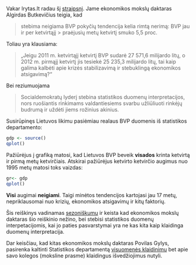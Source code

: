 Vakar lrytas.lt radau šį
[straipsnį](http://www.lrytas.lt/-13359628511334496736-a-butkevi%C4%8Dius-valdantieji-nori-rink%C4%97jams-u%C5%BEd%C4%97ti-ro%C5%BEinius-akinius.htm"). Jame ekonomikos mokslų daktaras Algirdas Butkevičius teigia, kad 

> stebima neigiama BVP pokyčių tendencija kelia rimtą nerimą: BVP jau ir per ketvirtąjį > praėjusių metų ketvirtį smuko 5,5 proc.

Toliau yra klausiama:

> „Jeigu 2011 m. ketvirtąjį ketvirtį BVP sudarė 27 571,6 milijardo litų, o 2012 m. 
>  pirmąjį ketvirtį jis tesiekė 25 235,3 milijardo litų, tai kaip galima kalbėti apie
> krizės stabilizavimą ir stebuklingą ekonomikos atsigavimą?“

Bei reziumuojama

> Socialdemokratų lyderį stebina statistikos duomenų interpretacijos, nors ruošiantis
> rinkimams valdantiesiems svarbu užliūliuoti rinkėjų budrumą ir uždėti jiems rožinius
> akinius.


Susirūpinęs Lietuvos likimu pasiėmiau realaus BVP duomenis iš statistikos departamento: 
``` r
gdp <- source()
qplot()
```


Pažiūrėjus į grafiką matosi, kad Lietuvos BVP beveik **visados** krinta ketvirtą ir pirmą metų ketvirčiais. Atskirai pažiūrėjus ketvirto ketvirčio augimus nuo 1995 metų matosi toks vaizdas:

``` r
gr<- gdp
qplot()
```


**Visi** augimai **neigiami**. Taigi minėtos tendencijos kartojasi jau 17 metų, nepriklausomai nuo krizių, ekonomikos atsigavimų ir kitų faktorių. 

Šis reiškinys vadinamas [sezoniškumu](http://en.wikipedia.org/wiki/Seasonality) ir keista kad ekonomikos mokslų daktaras šio reiškinio nežino, bei stebisi statistikos duomenų interpetacijomis, kai jo paties pasvarstymai yra ne kas kita kaip klaidinga duomenų interpretacija.

Dar keisčiau, kad kitas ekonomikos mokslų daktaras Povilas Gylys, pasirenka
kaltinti Statistikos departamentą [visuomenės
klaidinimu](http://verslas.delfi.lt/business/ekonomistai-susikibo-del-salies-bvp-augimo.d?id=586462350) bet apie savo kolegos (moksline prasme) klaidingus išvedžiojimus nutyli. 

